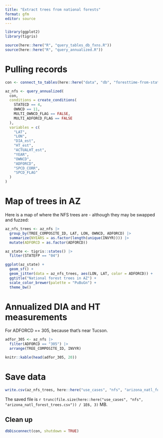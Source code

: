 ```yaml
---
title: "Extract trees from national forests"
format: gfm
editor: source
---
```


```r
library(ggplot2)
library(tigris)

source(here::here("R", "query_tables_db_fxns.R"))
source(here::here("R", "query_annualized.R"))
```


# Pulling records

```r


con <- connect_to_tables(here::here("data", "db", "foresttime-from-state-parquet.duckdb"))

```

```r


az_nfs <- query_annualized(
  con,
  conditions = create_conditions(
    STATECD == 4,
    OWNCD == 11,
    MULTI_OWNCD_FLAG == FALSE,
    MULTI_ADFORCD_FLAG == FALSE
  ),
  variables = c(
    "LAT",
    "LON",
    "DIA_est",
    "HT_est",
    "ACTUALHT_est",
    "YEAR",
    "OWNCD",
    "ADFORCD",
    "SPCD_CORR",
    "SPCD_FLAG"
  )
)

```

# Map of trees in AZ

Here is a map of where the NFS trees are - although they may be swapped and fuzzed:


```r

az_nfs_trees <- az_nfs |>
  group_by(TREE_COMPOSITE_ID, LAT, LON, OWNCD, ADFORCD) |>
  summarize(NYEARS = as.factor(length(unique(INVYR)))) |>
  mutate(ADFORCD = as.factor(ADFORCD))

az_state <- tigris::states() |>
  filter(STATEFP == "04")
```

```r

ggplot(az_state) +
  geom_sf() +
  geom_jitter(data = az_nfs_trees, aes(LON, LAT, color = ADFORCD)) +
  ggtitle("National forest trees in AZ") +
  scale_color_brewer(palette = "PuBuGn") +
  theme_bw()

```

# Annualized DIA and HT measurements

For ADFORCD == 305, because that's near Tucson.

```r

adfor_305 <- az_nfs |>
  filter(ADFORCD == "305") |>
  arrange(TREE_COMPOSITE_ID, INVYR)

knitr::kable(head(adfor_305, 20))

```

# Save data

```r

write.csv(az_nfs_trees, here::here("use_cases", "nfs", "arizona_natl_forest_trees.csv"))

```

The saved file is `r trunc(file.size(here::here("use_cases", "nfs", "arizona_natl_forest_trees.csv")) / 1E6, 3)` MB.


## Clean up

```r
dbDisconnect(con, shutdown = TRUE)

```